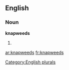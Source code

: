 
==English==

===Noun===
'''knapweeds'''

# {{plural of|[[knapweed]]}}

[[Category:English plurals]]

[[ar:knapweeds]]
[[fr:knapweeds]]